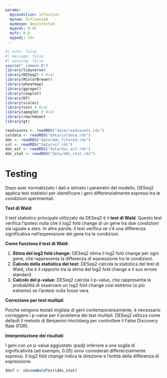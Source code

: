 ```yaml
---
params:
  mycondition: infection
  mynum: InfluenzaA
  mydenom: NonInfected
  mypval: 0.01
  myfc: 0.8
  mypadj: fdr
---
```


```r
#| echo: false
#| message: false
#| warning: false
source("_common.R")
library(tidyverse)
library(DESeq2) # BioC
library(RColorBrewer)
library(pheatmap)
library(ggrepel)
library(cowplot)
library(DT)
library(scales)
library(vsn) # BioC
library(apeglm) # BioC
library(rmarkdown)
library(gt)

readcounts <- readRDS("data/readcounts.rds")
coldata <- readRDS("data/coldata.rds")
dds <- readRDS("data/dds_fitered.rds")
vst <- readRDS("data/vst.rds")
dds_esf <- readRDS("data/dss_esf.rds")
dds_stat <- readRDS("data/dds_stat.rds")
```

# Testing {#sec-deg-test}

Dopo aver normalizzato i dati e stimato i parametri del modello, DESeq2 applica test statistici per identificare i geni differenzialmente espressi tra le condizioni sperimentali.

**Test di Wald**

Il test statistico principale utilizzato da DESeq2 è il **test di Wald**. Questo test verifica l'ipotesi nulla che il log2 fold change di un gene tra due condizioni sia uguale a zero. In altre parole, il test verifica se c'è una differenza significativa nell'espressione del gene tra le condizioni.

**Come funziona il test di Wald:**

1.  **Stima del log2 fold change:** DESeq2 stima il log2 fold change per ogni gene, che rappresenta la differenza di espressione tra le condizioni.
2.  **Calcolo della statistica del test:** DESeq2 calcola la statistica del test di Wald, che è il rapporto tra la stima del log2 fold change e il suo errore standard.
3.  **Calcolo del p-value:** DESeq2 calcola il p-value, che rappresenta la probabilità di osservare un log2 fold change così estremo (o più estremo) se l'ipotesi nulla fosse vera.

**Correzione per test multipli**

Poiché vengono testati migliaia di geni contemporaneamente, è necessario correggere i p-value per il problema dei test multipli. DESeq2 utilizza come default il metodo di Benjamini-Hochberg per controllare il False Discovery Rate (FDR).

**Interpretazione dei risultati**

I geni con un p-value aggiustato (padj) inferiore a una soglia di significatività (ad esempio, 0.05) sono considerati differenzialmente espressi. Il log2 fold change indica la direzione e l'entità della differenza di espressione.

```r
ddsf <- nbinomWaldTest(dds_stat)

```

